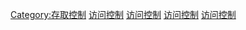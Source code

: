 {{cat main}}
[[Category:存取控制|Category:存取控制]]
[[Category:電腦安全|访问控制]]
[[Category:系统管理|访问控制]]
[[Category:数据安全|访问控制]]
[[Category:网络安全|访问控制]]